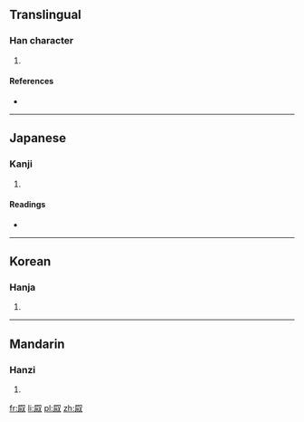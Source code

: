 ==Translingual==

===Han character===
{{Han char|rn=29|rad=又|as=08|sn=10|four=|canj=尸火水 (SFE), X尸火水 (XSFE)|ids=⿰⿸[[⼫]][[示]][[又]]}}

# {{defn|Han|sort=又08}}

====References====
* {{Han ref|kx=0166.180|dkj=03173|dj=0378.110|hdz=10399.030|uh=53DE|ud=21470}}

----

==Japanese==

===Kanji===
{{ja-kanji|grade=|rs=又08}}

# {{defn|lang=ja|sort=又08}}

====Readings====
* {{ja-readings|on=[[い]] (i)|kun=}}

----

==Korean==

===Hanja===
{{ko-hanja|hangeul=위|rv=wi|mr=wi}}

# {{defn|lang=ko|sort=又08}}

----

==Mandarin==

===Hanzi===
{{cmn-hanzi|pin=[[wèi]] ([[wei4]])|wg=wei<sup>4</sup>}}

# {{defn|lang=cmn|sort=又08}}

[[fr:叞]]
[[li:叞]]
[[pl:叞]]
[[zh:叞]]